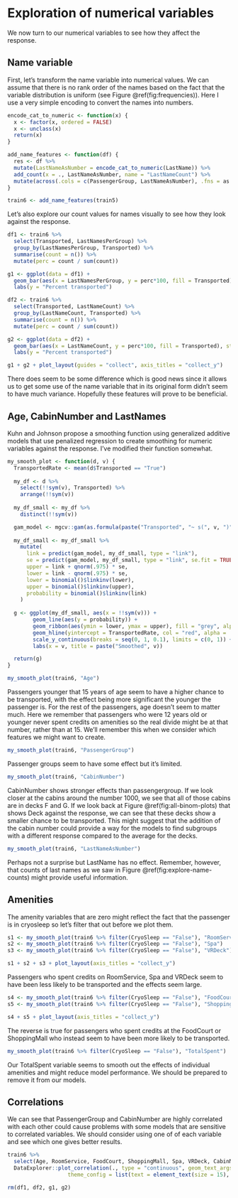 # Exploration of numerical variables
We now turn to our numerical variables to see how they affect the response.

## Name variable
First, let's transform the name variable into numerical values. We can assume that there is no rank order of the names based on the fact that the variable distribution is uniform (see Figure \@ref(fig:frequencies)). Here I use a very simple encoding to convert the names into numbers.
```r
encode_cat_to_numeric <- function(x) {
  x <- factor(x, ordered = FALSE)
  x <- unclass(x)
  return(x)
}

add_name_features <- function(df) {
  res <- df %>%
  mutate(LastNameAsNumber = encode_cat_to_numeric(LastName)) %>%
  add_count(x = ., LastNameAsNumber, name = "LastNameCount") %>%
  mutate(across(.cols = c(PassengerGroup, LastNameAsNumber), .fns = as.integer))
}

train6 <- add_name_features(train5)
```

Let's also explore our count values for names visually to see how they look against the response.

```r
df1 <- train6 %>%
  select(Transported, LastNamesPerGroup) %>%
  group_by(LastNamesPerGroup, Transported) %>%
  summarise(count = n()) %>%
  mutate(perc = count / sum(count))

g1 <- ggplot(data = df1) +
  geom_bar(aes(x = LastNamesPerGroup, y = perc*100, fill = Transported), stat = "identity") +
  labs(y = "Percent transported")

df2 <- train6 %>%
  select(Transported, LastNameCount) %>%
  group_by(LastNameCount, Transported) %>%
  summarise(count = n()) %>%
  mutate(perc = count / sum(count))

g2 <- ggplot(data = df2) +
  geom_bar(aes(x = LastNameCount, y = perc*100, fill = Transported), stat = "identity") +
  labs(y = "Percent transported")

g1 + g2 + plot_layout(guides = "collect", axis_titles = "collect_y")
```
There does seem to be some difference which is good news since it allows us to get some use of the name variable that in its original form didn't seem to have much variance. Hopefully these features will prove to be beneficial.

## Age, CabinNumber and LastNames
Kuhn and Johnson propose a smoothing function using generalized additive models that use penalized regression to create smoothing for numeric variables against the response. I've modified their function somewhat.
```r
my_smooth_plot <- function(d, v) {
  TransportedRate <- mean(d$Transported == "True")
  
  my_df <- d %>% 
    select(!!sym(v), Transported) %>%
    arrange(!!sym(v))
  
  my_df_small <- my_df %>%
    distinct(!!sym(v))

  gam_model <- mgcv::gam(as.formula(paste("Transported", "~ s(", v, ")")), data = my_df, family = binomial())
 
  my_df_small <- my_df_small %>%
    mutate(
      link = predict(gam_model, my_df_small, type = "link"),
      se = predict(gam_model, my_df_small, type = "link", se.fit = TRUE)$se.fit,
      upper = link + qnorm(.975) * se,
      lower = link - qnorm(.975) * se,
      lower = binomial()$linkinv(lower),
      upper = binomial()$linkinv(upper),
      probability = binomial()$linkinv(link)
    )
  
  g <- ggplot(my_df_small, aes(x = !!sym(v))) + 
        geom_line(aes(y = probability)) + 
        geom_ribbon(aes(ymin = lower, ymax = upper), fill = "grey", alpha = .5) + 
        geom_hline(yintercept = TransportedRate, col = "red", alpha = .8, lty = 4)  + 
        scale_y_continuous(breaks = seq(0, 1, 0.1), limits = c(0, 1)) +
        labs(x = v, title = paste("Smoothed", v))

  return(g)
}

my_smooth_plot(train6, "Age")
```

Passengers younger that 15 years of age seem to have a higher chance to be transported, with the effect being more significant the younger the passenger is. For the rest of the passengers, age doesn't seem to matter much. Here we remember that passengers who were 12 years old or younger never spent credits on amenities so the real divide might be at that number, rather than at 15. We'll remember this when we consider which features we might want to create.

```r
my_smooth_plot(train6, "PassengerGroup")
```

Passenger groups seem to have some effect but it's limited. 

```r
my_smooth_plot(train6, "CabinNumber")
```

CabinNumber shows stronger effects than passengergroup. If we look closer at the cabins around the number 1000, we see that all of those cabins are in decks F and G. If we look back at Figure \@ref(fig:all-binom-plots) that shows Deck against the response, we can see that these decks show a smaller chance to be transported. This might suggest that the addition of the cabin number could provide a way for the models to find subgroups with a different response compared to the average for the decks.

```r
my_smooth_plot(train6, "LastNameAsNumber")
```

Perhaps not a surprise but LastName has no effect. Remember, however, that counts of last names as we saw in Figure \@ref(fig:explore-name-counts) might provide useful information.

## Amenities
The amenity variables that are zero might reflect the fact that the passenger is in cryosleep so let's filter that out before we plot them.
```r
s1 <- my_smooth_plot(train6 %>% filter(CryoSleep == "False"), "RoomService")
s2 <- my_smooth_plot(train6 %>% filter(CryoSleep == "False"), "Spa")
s3 <- my_smooth_plot(train6 %>% filter(CryoSleep == "False"), "VRDeck")

s1 + s2 + s3 + plot_layout(axis_titles = "collect_y")
```

Passengers who spent credits on RoomService, Spa and VRDeck seem to have been less likely to be transported and the effects seem large.

```r
s4 <- my_smooth_plot(train6 %>% filter(CryoSleep == "False"), "FoodCourt")
s5 <- my_smooth_plot(train6 %>% filter(CryoSleep == "False"), "ShoppingMall")

s4 + s5 + plot_layout(axis_titles = "collect_y")
```

The reverse is true for passengers who spent credits at the FoodCourt or ShoppingMall who instead seem to have been more likely to be transported.

```r
my_smooth_plot(train6 %>% filter(CryoSleep == "False"), "TotalSpent")
```

Our TotalSpent variable seems to smooth out the effects of individual amenities and might reduce model performance. We should be prepared to remove it from our models.

## Correlations
We can see that PassengerGroup and CabinNumber are highly correlated with each other could cause problems with some models that are sensitive to correlated variables. We should consider using one of of each variable and see which one gives better results.
```r
train6 %>%
  select(Age, RoomService, FoodCourt, ShoppingMall, Spa, VRDeck, CabinNumber, LastNameAsNumber, PassengerGroup) %>%
  DataExplorer::plot_correlation(., type = "continuous", geom_text_args = list(size = 10), 
                   theme_config = list(text = element_text(size = 15), axis.text.x = element_text(angle = 90)))
```

```r
rm(df1, df2, g1, g2)
```